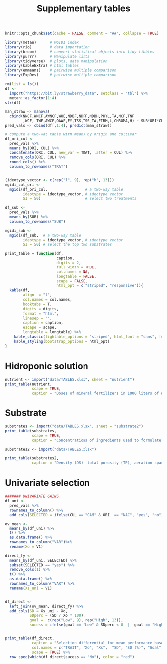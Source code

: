 % Supplementary tables 

```r
knitr::opts_chunk$set(cache = FALSE, comment = "##", collapse = TRUE)

```


```r
library(metan)      # MGIDI index
library(rio)        # data importation
library(broom)      # convert statistical objects into tidy tibbles
library(purrr)      # Manipulate lists
library(tidyverse)  # plots, data manipulation
library(kableExtra) # html tables
library(emmeans)    # pairwise multiple comparison
library(ExpDes)     # pairwise multiple comparison

```



```r
rm(list = ls())
df <-
  import("https://bit.ly/strawberry_data", setclass = "tbl") %>% 
  metan::as_factor(1:4)
str(df)
```


```r
man_straw <- manova(
  cbind(NNCF,WNCF,AWNCF,WUE,NDBF,NDFF,NDBH,PHYL,TA,NCF,TNF
        ,WCF, TWF,AWCF,OAWF,FY,TSS,TSS_TA,FIRM,L,CHROMA,H) ~ SUB*ORI*CUL, data = df)
pred_vals <- cbind(df[,1:4], predict(man_straw))

```

```r
# compute a two-wat table with means by origin and cultivar
df_ori_cul <-
  pred_vals %>%
  means_by(ORI, CUL) %>% 
  concatenate(ORI, CUL, new_var = TRAT, .after = CUL) %>% 
  remove_cols(ORI, CUL) %>% 
  round_cols() %>% 
  column_to_rownames("TRAT")


(ideotype_vector <- c(rep("l", 9), rep("h", 13)))
mgidi_cul_ori <- 
  mgidi(df_ori_cul,                 # a two-way table
        ideotype = ideotype_vector, # ideotype vector
        SI = 50)                    # select two treatments

```



```r
df_sub <- 
  pred_vals %>% 
  means_by(SUB) %>% 
  column_to_rownames("SUB")

mgidi_sub <-
  mgidi(df_sub,  # a two-way table
        ideotype = ideotype_vector, # ideotype vector
        SI = 50) # select the top two substrates

```





```r

print_table = function(df,
                       caption,
                       digits = 2,
                       full_width = TRUE,
                       col.names = NA,
                       longtable = FALSE,
                       scape = FALSE,
                       html_opt = c("striped", "responsive")){
  kable(df,
        align  = "l",
        col.names = col.names,
        booktabs = T,
        digits = digits,
        format = "html",
        linesep = "",
        caption = caption,
        escape = scape,
        longtable = longtable) %>%
    kable_classic(lightable_options = "striped", html_font = "sans", full_width = full_width) %>% 
    kable_styling(bootstrap_options = html_opt)
}

```


# Hidroponic solution 

```r
nutrient <- import("data/TABLES.xlsx", sheet = "nutrient")
print_table(nutrient,
            scape = TRUE,
            caption = "Doses of mineral fertilizers in 1000 liters of water for strawberry fertigation in a substrate of pH 7 or above.")
```


# Substrate

```r
substrates <- import("data/TABLES.xlsx", sheet = "substrate2")
print_table(substrates,
            scape = TRUE,
            caption = "Concentrations of ingredients used to formulate each one of the four substrates used in the experiment.")
```



```r

substrates2 <- import("data/TABLES.xlsx")

print_table(substrates2,
            caption = "Density (DS), total porosity (TP), aeration space (AS), readily available water (RAW), buffer water (BW), available water (AW) and remaining water (AR) for the substrates used: S1: Sugarcane bagasse + organic compost; S2: Sugarcane bagasse + commercial substrate - Carolina; S3:  Rice husk + organic  compost; and  S4:  Rice husk + commercial substrate - Carolina.")
```



# Univariate selection

```r


####### UNIVARIATE GAINS
df_uni <- 
  pred_vals %>%
  rownames_to_column() %>% 
  add_cols(SELECTED = ifelse(CUL == "CAM" & ORI  == "NAC", "yes", "no"))

ov_mean <- 
  means_by(df_uni) %>% 
  t() %>%  
  as.data.frame() %>%  
  rownames_to_column("VAR")%>% 
  rename(Xo = V1)

direct_fy <- 
  means_by(df_uni, SELECTED) %>%
  subset(SELECTED == "yes") %>% 
  remove_cols(1) %>% 
  t() %>%  
  as.data.frame() %>%  
  rownames_to_column("VAR") %>% 
  rename(Xs_uni = V1)


df_direct <- 
  left_join(ov_mean, direct_fy) %>% 
  add_cols(SD = Xs_uni - Xo,
           SDperc = (SD / Xo * 100),
           goal =  c(rep("Low", 9), rep("High", 13)),
           sucess = ifelse(goal == "Low" & SDperc < 0  |  goal == "High" & SDperc > 0, "Yes", "No"))


print_table(df_direct,
            caption = "Selection differential for mean performance based on the direct and univariate selection on fruit yield (Camarosa cultivar ",
            col.names = c("TRAIT", "Xo", "Xs",  "SD", "SD (%)", "Goal", "Success"),
            scape = TRUE) %>%
  row_spec(which(df_direct$sucess == "No"), color = "red")
```







